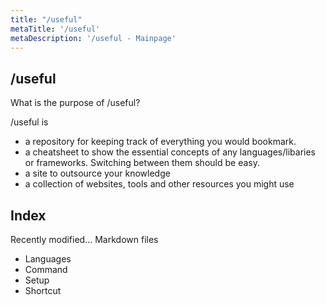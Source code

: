 ```yaml
---
title: "/useful"
metaTitle: '/useful'
metaDescription: '/useful - Mainpage'
---
```


## /useful

What is the purpose of /useful?

/useful is

- a repository for keeping track of everything you would bookmark.
- a cheatsheet to show the essential concepts of any languages/libaries or frameworks. Switching between them should be easy.
- a site to outsource your knowledge
- a collection of websites, tools and other resources you might use

## Index


Recently modified...
Markdown files

<ul>
    <li>
        <GatsbyLink to="/lang">
            Languages
        </GatsbyLink>
    </li>
    <li>
        <GatsbyLink to="/command">
            Command
        </GatsbyLink>
    </li>
    <li>
        <GatsbyLink to="/setup">
            Setup
        </GatsbyLink>
    </li>
    <li>
        <GatsbyLink to="/shortcut">
            Shortcut
        </GatsbyLink>
    </li>
</ul>